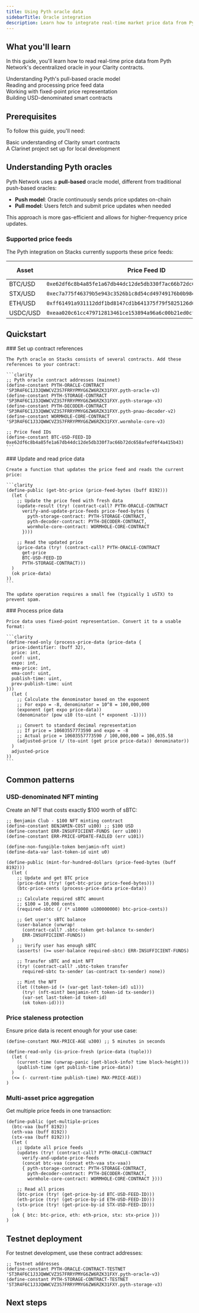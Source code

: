 ```yaml
---
title: Using Pyth oracle data
sidebarTitle: Oracle integration
description: Learn how to integrate real-time market price data from Pyth Network into your Clarity smart contracts.
---
```



## What you'll learn

In this guide, you'll learn how to read real-time price data from Pyth Network's decentralized oracle in your Clarity contracts.

<div className="space-y-3 my-6">
  <div className="flex items-start gap-3">
    <ArrowRight className="h-4 w-4 text-brand-orange mt-1.5 flex-shrink-0" />
    <span>Understanding Pyth's pull-based oracle model</span>
  </div>
  <div className="flex items-start gap-3">
    <ArrowRight className="h-4 w-4 text-brand-orange mt-1.5 flex-shrink-0" />
    <span>Reading and processing price feed data</span>
  </div>
  <div className="flex items-start gap-3">
    <ArrowRight className="h-4 w-4 text-brand-orange mt-1.5 flex-shrink-0" />
    <span>Working with fixed-point price representation</span>
  </div>
  <div className="flex items-start gap-3">
    <ArrowRight className="h-4 w-4 text-brand-orange mt-1.5 flex-shrink-0" />
    <span>Building USD-denominated smart contracts</span>
  </div>
</div>

## Prerequisites

To follow this guide, you'll need:

<div className="space-y-3 my-6">
  <div className="flex items-start gap-3">
    <div className="h-4 w-4 mt-1.5 flex-shrink-0 rounded border-2 border-brand-orange bg-brand-orange flex items-center justify-center">
      <Check className="h-3 w-3 text-white" />
    </div>
    <span>Basic understanding of Clarity smart contracts</span>
  </div>
  <div className="flex items-start gap-3">
    <div className="h-4 w-4 mt-1.5 flex-shrink-0 rounded border-2 border-brand-orange bg-brand-orange flex items-center justify-center">
      <Check className="h-3 w-3 text-white" />
    </div>
    <span>A Clarinet project set up for local development</span>
  </div>
</div>

## Understanding Pyth oracles

Pyth Network uses a **pull-based** oracle model, different from traditional push-based oracles:

- **Push model**: Oracle continuously sends price updates on-chain
- **Pull model**: Users fetch and submit price updates when needed

This approach is more gas-efficient and allows for higher-frequency price updates.

### Supported price feeds

The Pyth integration on Stacks currently supports these price feeds:

| Asset | Price Feed ID | Explorer Link |
|-------|--------------|---------------|
| BTC/USD | `0xe62df6c8b4a85fe1a67db44dc12de5db330f7ac66b72dc658afedf0f4a415b43` | [View](https://www.pyth.network/price-feeds/crypto-btc-usd) |
| STX/USD | `0xec7a775f46379b5e943c3526b1c8d54cd49749176b0b98e02dde68d1bd335c17` | [View](https://www.pyth.network/price-feeds/crypto-stx-usd) |
| ETH/USD | `0xff61491a931112ddf1bd8147cd1b641375f79f5825126d665480874634fd0ace` | [View](https://www.pyth.network/price-feeds/crypto-eth-usd) |
| USDC/USD | `0xeaa020c61cc479712813461ce153894a96a6c00b21ed0cfc2798d1f9a9e9c94a` | [View](https://www.pyth.network/price-feeds/crypto-usdc-usd) |

## Quickstart

<Steps>
  <Step>
    ### Set up contract references
    
    The Pyth oracle on Stacks consists of several contracts. Add these references to your contract:

    ```clarity
    ;; Pyth oracle contract addresses (mainnet)
    (define-constant PYTH-ORACLE-CONTRACT 'SP3R4F6C1J3JQWWCVZ3S7FRRYPMYG6ZW6RZK31FXY.pyth-oracle-v3)
    (define-constant PYTH-STORAGE-CONTRACT 'SP3R4F6C1J3JQWWCVZ3S7FRRYPMYG6ZW6RZK31FXY.pyth-storage-v3)
    (define-constant PYTH-DECODER-CONTRACT 'SP3R4F6C1J3JQWWCVZ3S7FRRYPMYG6ZW6RZK31FXY.pyth-pnau-decoder-v2)
    (define-constant WORMHOLE-CORE-CONTRACT 'SP3R4F6C1J3JQWWCVZ3S7FRRYPMYG6ZW6RZK31FXY.wormhole-core-v3)

    ;; Price feed IDs
    (define-constant BTC-USD-FEED-ID 0xe62df6c8b4a85fe1a67db44dc12de5db330f7ac66b72dc658afedf0f4a415b43)
    ```
  </Step>

  <Step>
    ### Update and read price data
    
    Create a function that updates the price feed and reads the current price:

    ```clarity
    (define-public (get-btc-price (price-feed-bytes (buff 8192)))
      (let (
        ;; Update the price feed with fresh data
        (update-result (try! (contract-call? PYTH-ORACLE-CONTRACT
          verify-and-update-price-feeds price-feed-bytes {
            pyth-storage-contract: PYTH-STORAGE-CONTRACT,
            pyth-decoder-contract: PYTH-DECODER-CONTRACT,
            wormhole-core-contract: WORMHOLE-CORE-CONTRACT
          })))
        
        ;; Read the updated price
        (price-data (try! (contract-call? PYTH-ORACLE-CONTRACT
          get-price
          BTC-USD-FEED-ID
          PYTH-STORAGE-CONTRACT)))
      )
      (ok price-data)
    ))
    ```

    The update operation requires a small fee (typically 1 uSTX) to prevent spam.
  </Step>

  <Step>
    ### Process price data
    
    Price data uses fixed-point representation. Convert it to a usable format:

    ```clarity
    (define-read-only (process-price-data (price-data {
      price-identifier: (buff 32),
      price: int,
      conf: uint,
      expo: int,
      ema-price: int,
      ema-conf: uint,
      publish-time: uint,
      prev-publish-time: uint
    }))
      (let (
        ;; Calculate the denominator based on the exponent
        ;; For expo = -8, denominator = 10^8 = 100,000,000
        (exponent (get expo price-data))
        (denominator (pow u10 (to-uint (* exponent -1))))
        
        ;; Convert to standard decimal representation
        ;; If price = 10603557773590 and expo = -8
        ;; Actual price = 10603557773590 / 100,000,000 = 106,035.58
        (adjusted-price (/ (to-uint (get price price-data)) denominator))
      )
      adjusted-price
    ))
    ```
  </Step>
</Steps>

## Common patterns

### USD-denominated NFT minting

Create an NFT that costs exactly $100 worth of sBTC:

```clarity contracts/benjamin-club.clar
;; Benjamin Club - $100 NFT minting contract
(define-constant BENJAMIN-COST u100) ;; $100 USD
(define-constant ERR-INSUFFICIENT-FUNDS (err u100))
(define-constant ERR-PRICE-UPDATE-FAILED (err u101))

(define-non-fungible-token benjamin-nft uint)
(define-data-var last-token-id uint u0)

(define-public (mint-for-hundred-dollars (price-feed-bytes (buff 8192)))
  (let (
    ;; Update and get BTC price
    (price-data (try! (get-btc-price price-feed-bytes)))
    (btc-price-cents (process-price-data price-data))
    
    ;; Calculate required sBTC amount
    ;; $100 = 10,000 cents
    (required-sbtc (/ (* u10000 u100000000) btc-price-cents))
    
    ;; Get user's sBTC balance
    (user-balance (unwrap! 
      (contract-call? .sbtc-token get-balance tx-sender)
      ERR-INSUFFICIENT-FUNDS))
  )
    ;; Verify user has enough sBTC
    (asserts! (>= user-balance required-sbtc) ERR-INSUFFICIENT-FUNDS)
    
    ;; Transfer sBTC and mint NFT
    (try! (contract-call? .sbtc-token transfer 
      required-sbtc tx-sender (as-contract tx-sender) none))
    
    ;; Mint the NFT
    (let ((token-id (+ (var-get last-token-id) u1)))
      (try! (nft-mint? benjamin-nft token-id tx-sender))
      (var-set last-token-id token-id)
      (ok token-id))))
```

### Price staleness protection

Ensure price data is recent enough for your use case:

```clarity
(define-constant MAX-PRICE-AGE u300) ;; 5 minutes in seconds

(define-read-only (is-price-fresh (price-data (tuple)))
  (let (
    (current-time (unwrap-panic (get-block-info? time block-height)))
    (publish-time (get publish-time price-data))
  )
  (<= (- current-time publish-time) MAX-PRICE-AGE))
)
```

### Multi-asset price aggregation

Get multiple price feeds in one transaction:

```clarity
(define-public (get-multiple-prices 
  (btc-vaa (buff 8192))
  (eth-vaa (buff 8192))
  (stx-vaa (buff 8192)))
  (let (
    ;; Update all price feeds
    (updates (try! (contract-call? PYTH-ORACLE-CONTRACT
      verify-and-update-price-feeds 
      (concat btc-vaa (concat eth-vaa stx-vaa))
      { pyth-storage-contract: PYTH-STORAGE-CONTRACT,
        pyth-decoder-contract: PYTH-DECODER-CONTRACT,
        wormhole-core-contract: WORMHOLE-CORE-CONTRACT })))
    
    ;; Read all prices
    (btc-price (try! (get-price-by-id BTC-USD-FEED-ID)))
    (eth-price (try! (get-price-by-id ETH-USD-FEED-ID)))
    (stx-price (try! (get-price-by-id STX-USD-FEED-ID)))
  )
  (ok { btc: btc-price, eth: eth-price, stx: stx-price }))
)
```

## Testnet deployment

For testnet development, use these contract addresses:

```clarity
;; Testnet addresses
(define-constant PYTH-ORACLE-CONTRACT-TESTNET 'ST3R4F6C1J3JQWWCVZ3S7FRRYPMYG6ZW6RZK31FXY.pyth-oracle-v3)
(define-constant PYTH-STORAGE-CONTRACT-TESTNET 'ST3R4F6C1J3JQWWCVZ3S7FRRYPMYG6ZW6RZK31FXY.pyth-storage-v3)
```

## Next steps

<Cards>
  <Card
    href="/reference/stacks.js/integrations/pyth-oracle-integration"
    title="Frontend integration"
    description="Learn how to fetch VAA messages and call your oracle-enabled contracts"
  />
  <Card
    href="/tools/clarinet/integrations/pyth-oracle-integration"
    title="Testing with Clarinet"
    description="Set up tests for contracts that depend on oracle data"
  />
  <Card
    href="/resources/guides/using-pyth-price-feeds"
    title="Complete guide"
    description="See the full end-to-end implementation tutorial"
  />
</Cards>